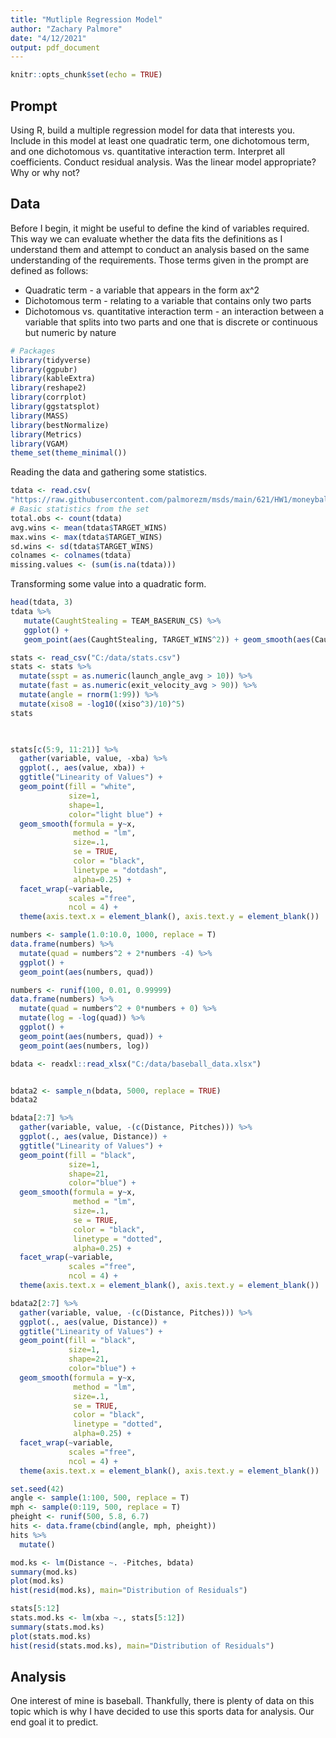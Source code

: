 ```yaml
---
title: "Mutliple Regression Model"
author: "Zachary Palmore"
date: "4/12/2021"
output: pdf_document
---
```


```r
knitr::opts_chunk$set(echo = TRUE)
```

## Prompt
	
Using R, build a multiple regression model for data that interests you.  Include in this model at least one quadratic term, one dichotomous term, and one dichotomous vs. quantitative interaction term.  Interpret all coefficients. Conduct residual analysis.  Was the linear model appropriate? Why or why not?

## Data

Before I begin, it might be useful to define the kind of variables required. This way we can evaluate whether the data fits the definitions as I understand them and attempt to conduct an analysis based on the same understanding of the requirements. Those terms given in the prompt are defined as follows:

 * Quadratic term - a variable that appears in the form ax^2
 * Dichotomous term - relating to a variable that contains only two parts 
 * Dichotomous vs. quantitative interaction term - an interaction between a variable that splits into two parts and one that is discrete or continuous but numeric by nature 
      

```r
# Packages
library(tidyverse)
library(ggpubr)
library(kableExtra)
library(reshape2)
library(corrplot)
library(ggstatsplot)
library(MASS)
library(bestNormalize)
library(Metrics)
library(VGAM)
theme_set(theme_minimal())
```

Reading the data and gathering some statistics.

```r
tdata <- read.csv(
"https://raw.githubusercontent.com/palmorezm/msds/main/621/HW1/moneyball-training-data.csv")
# Basic statistics from the set 
total.obs <- count(tdata)
avg.wins <- mean(tdata$TARGET_WINS) 
max.wins <- max(tdata$TARGET_WINS)
sd.wins <- sd(tdata$TARGET_WINS)
colnames <- colnames(tdata)
missing.values <- (sum(is.na(tdata)))
```

Transforming some value into a quadratic form. 

```r
head(tdata, 3)
tdata %>% 
   mutate(CaughtStealing = TEAM_BASERUN_CS) %>% 
   ggplot() + 
   geom_point(aes(CaughtStealing, TARGET_WINS^2)) + geom_smooth(aes(CaughtStealing, TARGET_WINS^2))
```



```r
stats <- read_csv("C:/data/stats.csv") 
stats <- stats %>% 
  mutate(sspt = as.numeric(launch_angle_avg > 10)) %>% 
  mutate(fast = as.numeric(exit_velocity_avg > 90)) %>%
  mutate(angle = rnorm(1:99)) %>% 
  mutate(xiso8 = -log10((xiso^3)/10)^5)
stats
  


stats[c(5:9, 11:21)] %>% 
  gather(variable, value, -xba) %>%
  ggplot(., aes(value, xba)) + 
  ggtitle("Linearity of Values") + 
  geom_point(fill = "white",
             size=1, 
             shape=1, 
             color="light blue") + 
  geom_smooth(formula = y~x, 
              method = "lm", 
              size=.1,
              se = TRUE,
              color = "black", 
              linetype = "dotdash", 
              alpha=0.25) + 
  facet_wrap(~variable, 
             scales ="free",
             ncol = 4) +
  theme(axis.text.x = element_blank(), axis.text.y = element_blank())

numbers <- sample(1.0:10.0, 1000, replace = T)
data.frame(numbers) %>% 
  mutate(quad = numbers^2 + 2*numbers -4) %>% 
  ggplot() + 
  geom_point(aes(numbers, quad))

numbers <- runif(100, 0.01, 0.99999)
data.frame(numbers) %>% 
  mutate(quad = numbers^2 + 0*numbers + 0) %>% 
  mutate(log = -log(quad)) %>%
  ggplot() + 
  geom_point(aes(numbers, quad)) + 
  geom_point(aes(numbers, log))

```


```r
bdata <- readxl::read_xlsx("C:/data/baseball_data.xlsx")


bdata2 <- sample_n(bdata, 5000, replace = TRUE)
bdata2

bdata[2:7] %>% 
  gather(variable, value, -(c(Distance, Pitches))) %>%
  ggplot(., aes(value, Distance)) + 
  ggtitle("Linearity of Values") + 
  geom_point(fill = "black",
             size=1, 
             shape=21, 
             color="blue") + 
  geom_smooth(formula = y~x, 
              method = "lm", 
              size=.1,
              se = TRUE,
              color = "black", 
              linetype = "dotted", 
              alpha=0.25) + 
  facet_wrap(~variable, 
             scales ="free",
             ncol = 4) +
  theme(axis.text.x = element_blank(), axis.text.y = element_blank())

bdata2[2:7] %>% 
  gather(variable, value, -(c(Distance, Pitches))) %>%
  ggplot(., aes(value, Distance)) + 
  ggtitle("Linearity of Values") + 
  geom_point(fill = "black",
             size=1, 
             shape=21, 
             color="blue") + 
  geom_smooth(formula = y~x, 
              method = "lm", 
              size=.1,
              se = TRUE,
              color = "black", 
              linetype = "dotted", 
              alpha=0.25) + 
  facet_wrap(~variable, 
             scales ="free",
             ncol = 4) +
  theme(axis.text.x = element_blank(), axis.text.y = element_blank())
```


```r
set.seed(42)
angle <- sample(1:100, 500, replace = T)
mph <- sample(0:119, 500, replace = T)
pheight <- runif(500, 5.8, 6.7)
hits <- data.frame(cbind(angle, mph, pheight)) 
hits %>% 
  mutate()
```



```r
mod.ks <- lm(Distance ~. -Pitches, bdata)
summary(mod.ks)
plot(mod.ks)
hist(resid(mod.ks), main="Distribution of Residuals")
```

```r
stats[5:12]
stats.mod.ks <- lm(xba ~., stats[5:12])
summary(stats.mod.ks)
plot(stats.mod.ks)
hist(resid(stats.mod.ks), main="Distribution of Residuals")
```





## Analysis

One interest of mine is baseball. Thankfully, there is plenty of data on this topic which is why I have decided to use this sports data for analysis. Our end goal it to predict. 





